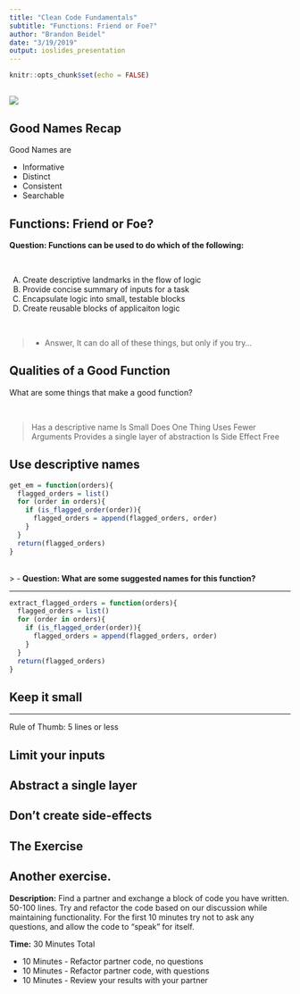 ```yaml
---
title: "Clean Code Fundamentals"
subtitle: "Functions: Friend or Foe?"
author: "Brandon Beidel"
date: "3/19/2019"
output: ioslides_presentation
---
```


```r
knitr::opts_chunk$set(echo = FALSE)
```

## {.flexbox .vcenter}

![](https://imgs.xkcd.com/comics/code_quality_2.png)

## Good Names Recap

Good Names are

- Informative 
- Distinct
- Consistent
- Searchable

## Functions: Friend or Foe?

**Question: Functions can be used to do which of the following:**

<br>

A) Create descriptive landmarks in the flow of logic
B) Provide concise summary of inputs for a task
C) Encapsulate logic into small, testable blocks
D) Create reusable blocks of applicaiton logic

<br> 

> - Answer, It can do all of these things, but only if you try...

## Qualities of a Good Function

What are some things that make a good function?

<br>

> Has a descriptive name
> Is Small
> Does One Thing
> Uses Fewer Arguments
> Provides a single layer of abstraction
> Is Side Effect Free

## Use descriptive names 

```r
get_em = function(orders){
  flagged_orders = list()
  for (order in orders){
    if (is_flagged_order(order)){
      flagged_orders = append(flagged_orders, order)
    }
  }
  return(flagged_orders)
}
```
<br>
> - **Question: What are some suggested names for this function?**

---

```r
extract_flagged_orders = function(orders){
  flagged_orders = list()
  for (order in orders){
    if (is_flagged_order(order)){
      flagged_orders = append(flagged_orders, order)
    }
  }
  return(flagged_orders)
}
```

## Keep it small

---

Rule of Thumb: 5 lines or less

## Limit your inputs

## Abstract a single layer

## Don't create side-effects

## The Exercise

## Another exercise.

**Description:** Find a partner and exchange a block of code you have written. 50-100 lines. Try and refactor the code based on our discussion while maintaining functionality.  For the first 10 minutes try not to ask any questions, and allow the code to "speak" for itself.

**Time:** 30 Minutes Total

- 10 Minutes - Refactor partner code, no questions
- 10 Minutes - Refactor partner code, with questions
- 10 Minutes - Review your results with your partner
